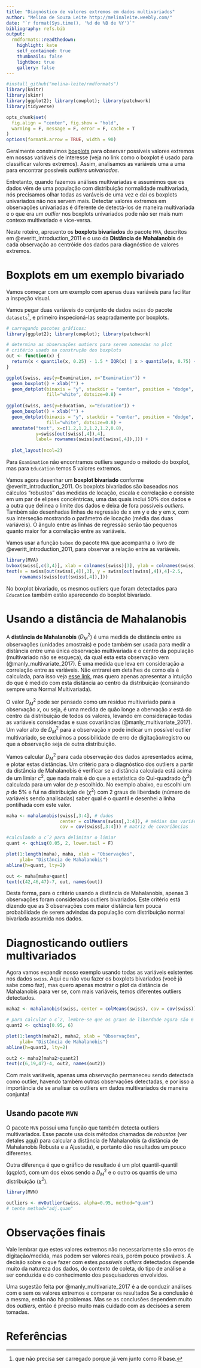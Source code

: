 ```yaml
---
title: "Diagnóstico de valores extremos em dados multivariados"
author: "Melina de Souza Leite http://melinaleite.weebly.com/"
date: "`r format(Sys.time(), '%d de %B de %Y')`"
bibliography: refs.bib
output:
  rmdformats::readthedown:
    highlight: kate
    self_contained: true
    thumbnails: false
    lightbox: true
    gallery: false
---
```


```r
#install_github("melina-leite/rmdformats")
library(knitr)
library(skimr)
library(ggplot2); library(cowplot); library(patchwork)
library(tidyverse)

opts_chunk$set(
  fig.align = "center", fig.show = "hold",
  warning = F, message = F, error = F, cache = T
)
options(formatR.arrow = TRUE, width = 90)
```

Geralmente construímos [boxplots](https://pt.wikipedia.org/wiki/Diagrama_de_caixa) para observar possíveis valores extremos em nossas variáveis de interesse (veja no link como o boxplot é usado para classificar valores extremos). Assim, analisamos as variáveis uma a uma para encontrar possíveis _outliers univariados_.

Entretanto, quando fazemos análises multivariadas e assumimos que os dados vêm de uma população com distribuição normalidade multivariada, nós precisamos olhar todas as varáveis de uma vez e daí os boxplots univariados não nos servem mais. Detectar valores extremos em observações univariadas é diferente de detectá-los de maneira multivariada e o que era um _outlier_ nos boxplots univariados pode não ser mais num contexo multivariado e vice-versa.

Neste roteiro,  apresento os **boxplots bivariados** do pacote `MVA`, descritos em @everitt_introduction_2011 e o uso da **Distância de Mahalanobis** de cada observação ao centróide dos dados para diagnóstico de valores extremos.

# Boxplots em um exemplo bivariado

Vamos começar com um exemplo com apenas duas variáveis para facilitar a inspeção visual. 

Vamos pegar duas variáveis do conjunto de dados `swiss` do pacote `datasets`[^1], e primeiro inspecioná-las seapradamente por boxplots.

[^1]: que não precisa ser carregado porque já vem junto como R base.

```r
# carregando pacotes gráficos:
library(ggplot2); library(cowplot); library(patchwork)

# determina as observações outiers para serem nomeadas no plot
# critério usado na construção dos boxplots
out <- function(x) {
  return(x < quantile(x, 0.25) - 1.5 * IQR(x) | x > quantile(x, 0.75) + 1.5 * IQR(x))
}
```

```r
ggplot(swiss, aes(y=Examination, x="Examination")) + 
  geom_boxplot() + xlab("") +
  geom_dotplot(binaxis = "y", stackdir = "center", position = "dodge", 
               fill="white", dotsize=0.8) +
  
ggplot(swiss, aes(y=Education, x="Education")) + 
  geom_boxplot() + xlab("") +
  geom_dotplot(binaxis = "y", stackdir = "center", position = "dodge",
               fill="white", dotsize=0.8) +
  annotate("text", x=c(1.2,1.2,1.2,1.2,0.8), 
           y=swiss[out(swiss[,4]),4], 
           label= rownames(swiss[out(swiss[,4]),])) +
  
  plot_layout(ncol=2) 
```

Para `Examination` não encontramos outliers segundo o método do boxplot, mas para `Education` temos 5 valores extremos. 

Vamos agora desenhar um **boxplot bivariado** conforme @everitt_introduction_2011. Os boxplots bivariados são baseados nos cálculos "robustos" das medidas de locação, escala e correlação e consiste em um par de elipses concêntricas, uma das quais inclui 50% dos dados e a outra que delinea o limite dos dados e deixa de fora possíveis _outliers_. Também são desenhadas linhas de regressão de x em y e de y em x, com sua interseção mostrando o parâmetro de locação (média das duas variáveis). O ângulo entre as linhas de regressão serão tão pequenos quanto maior for a correlação entre as variáveis.

Vamos usar a função `bvbox` do pacote `MVA` que acompanha o livro de @everitt_introduction_2011, para observar a relação entre as variáveis.
```r
library(MVA)
bvbox(swiss[,c(3,4)], xlab = colnames(swiss)[3], ylab = colnames(swiss)[4])
text(x = swiss[out(swiss[,4]),3], y = swiss[out(swiss[,4]),4]-2.5, 
     rownames(swiss[out(swiss[,4]),]))
```

No boxplot bivariado, os mesmos outliers que foram detectados para `Education` também estão aparecendo do boxplot bivariado.

# Usando a distância de Mahalanobis

A **distância de Mahalanobis** ($D^2_M$) é uma medida de distância entre as observações (unidades amostrais) e pode também ser usada para medir a distância entre uma única observação multivariada e o centro da população (multivariado não se esqueça), da qual esta esta observação vem (@manly_multivariate_2017). É uma medida que leva em consideração a correlação entre as variáveis. Não entrarei em detalhes de como ela é calculada, para isso veja [esse link](https://en.wikipedia.org/wiki/Mahalanobis_distance), mas quero apenas apresentar a intuição do que é medido com esta distância ao centro da distribuição (consirando sempre uma Normal Multivariada).

O valor $D^2_M$ pode ser pensado como um resíduo multivariado para a observação $x$, ou seja, é uma medida de quão longe a obervação $x$ está do centro da distribuição de todos os valores, levando em consideração todas as variáveis consideradas e suas covariâncias (@manly_multivariate_2017). Um valor alto de $D^2_M$ para a observação $x$ pode indicar um possível outlier multivariado, se excluímos a possibilidade de erro de digitação/registro ou que a observação seja de outra distribuição. 

Vamos calcular $D^2_M$ para cada observação dos dados apresentados acima, e plotar estas distâncias. Um critério para o diagnóstico dos outliers a partir da distância de Mahalanobis é verificar se a distância calculada está acima de um limiar $c^2$, que nada mais é do que a estatística do Qui-quadrado ($\chi^2$) calculada para um valor de $p$ escolhido. No exemplo abaixo, eu escolhi um $p$ de 5% e fui na distribuição de ($\chi^2$) com 2 graus de liberdade (número de variáveis sendo analisadas) saber qual é o quantil e desenhei a linha pontilhada com este valor. 

```r
maha <- mahalanobis(swiss[,3:4], # dados
                    center = colMeans(swiss[,3:4]), # médias das variáveis
                    cov = cov(swiss[,3:4])) # matriz de covariâncias

#calculando o cˆ2 para delimitar o limiar
quant <- qchisq(0.05, 2, lower.tail = F)

plot(1:length(maha), maha, xlab = "Observações", 
     ylab= "Distância de Mahalanobis")
abline(h=quant, lty=2)

out <- maha[maha>quant]
text(c(42,46,47)-7, out, names(out))
```

Desta forma, para o critério usando a distância de Mahalanobis, apenas 3 observações foram consideradas outliers bivariados. Este critério está dizendo que as 3 observações com maior distância tem pouca probabilidade de serem advindas da população com distribuição normal bivariada assumida nos dados.

# Diagnosticando outliers multivariados

Agora vamos expandir nosso exemplo usando todas as variáveis existentes nos dados `swiss`.
Aqui eu não vou fazer os boxplots bivariados (você já sabe como faz), mas quero apenas mostrar o plot da distância de Mahalanobis para ver se, com mais variáveis, temos diferentes outliers detectados. 

```r
maha2 <- mahalanobis(swiss, center = colMeans(swiss), cov = cov(swiss))

# para calcular o cˆ2, lembre-se que os graus de liberdade agora são 6
quant2 <- qchisq(0.95, 6)

plot(1:length(maha2), maha2, xlab = "Observações", 
     ylab= "Distância de Mahalanobis")
abline(h=quant2, lty=2)

out2 <- maha2[maha2>quant2]
text(c(6,19,47)-4, out2, names(out2))
```


Com mais variáveis, apenas uma observação permaneceu sendo detectada como outlier, havendo também outras observações detectadas, e por isso a importância de se analisar os outliers em dados multivariados de maneira conjunta!

## Usando pacote `MVN`

O pacote `MVN` possui uma função que também detecta outliers multivariados. Esse pacote usa dois métodos chamados de _robustos_ (ver detales [aqui](https://pdfs.semanticscholar.org/5508/25b2681f1cc067c66df6ddbd62c74b441869.pdf?_ga=2.25175998.286279602.1517010562-1528935492.1517010562)) para calcular a distância de Mahalanobis (a distância de Mahalanobis Robusta e a Ajustada), e portanto dão resultados um pouco diferentes. 

Outra diferença é que o gráfico de resultado é um plot quantil-quantil (_qqplot_), com um dos eixos sendo a $D^2_M$ e o outro os quantis de uma distribuição ($\chi^2$). 

```r
library(MVN)

outliers <- mvOutlier(swiss, alpha=0.95, method="quan") 
# tente method="adj.quan"
```


# Observações finais

Vale lembrar que estes valores extremos não necessariamente são erros de digitação/medida, mas podem ser valores reais, porém pouco prováveis. A decisão sobre o que fazer com estes _possíveis outliers_ detectados depende muito da natureza dos dados, do contexto de coleta, do tipo de análise a ser conduzida e do conhecimento dos pesquisadores envolvidos. 

Uma sugestão feita por @manly_multivariate_2017 é a de conduzir análises com e sem os valores extremos e comparar os resultados Se a conclusão é a mesma, então não há problemas. Mas se as conclusões dependem muito dos _outliers_, então é preciso muito mais cuidado com as decisões a serem tomadas.

# Referências


<!---
DÚVIDAS PARA PROFA JULIA

- QUAL O ALPHA GERALMENTE SE ESCOLHE PARA DETECTAR OUTLIERS? 0.9, 0.95, 0.5?

-  HÁ VANTAGENS EM SE USAR UMA ESTIMAÇÃO ROBUSTA PARA CALCULAR AS DISTÂNCIAS DE MAHALANOBIS, COMO FEITO NO mvOutlier()
"Robust distances are estimated from minimum covariance determinant estimators rather than the sample covariance [29]."

covr <- covMcd(data, alpha = alpha)
mah <- mahalanobis(data, center = covr$center, cov = covr$cov, tol = tol)
crt <- arw(x = data, m0 = covr$center, c0 = covr$cov, 
            alpha = 0.025)$cn
--->
